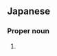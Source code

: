 ==Japanese==
{{ja-kanjitab|嗣|彦}}

===Proper noun===
{{ja-pos|proper|つぐひこ}}

# {{given name|male|lang=ja|sort=つぐひこ}}